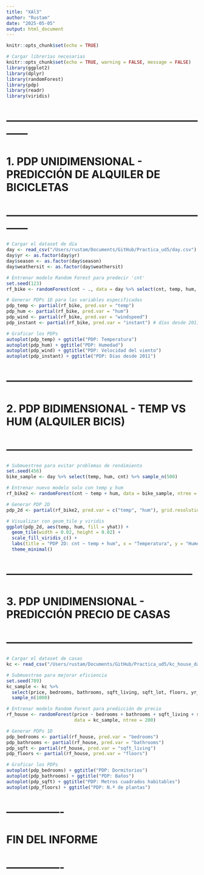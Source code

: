 ```yaml
---
title: "XAl3"
author: "Rustam"
date: "2025-05-05"
output: html_document
---
```


```r
knitr::opts_chunk$set(echo = TRUE)
```


```r
# Cargar librerías necesarias
knitr::opts_chunk$set(echo = TRUE, warning = FALSE, message = FALSE)
library(ggplot2)
library(dplyr)
library(randomForest)
library(pdp)
library(readr)
library(viridis)
```

# ------------------------------------------------------------
# 1. PDP UNIDIMENSIONAL - PREDICCIÓN DE ALQUILER DE BICICLETAS
# ------------------------------------------------------------

```r
# Cargar el dataset de día
day <- read_csv("/Users/rustam/Documents/GitHub/Practica_ud5/day.csv")
day$yr <- as.factor(day$yr)
day$season <- as.factor(day$season)
day$weathersit <- as.factor(day$weathersit)
```

```r
# Entrenar modelo Random Forest para predecir 'cnt'
set.seed(123)
rf_bike <- randomForest(cnt ~ ., data = day %>% select(cnt, temp, hum, windspeed, instant), ntree = 200)
```

```r
# Generar PDPs 1D para las variables especificadas
pdp_temp <- partial(rf_bike, pred.var = "temp")
pdp_hum <- partial(rf_bike, pred.var = "hum")
pdp_wind <- partial(rf_bike, pred.var = "windspeed")
pdp_instant <- partial(rf_bike, pred.var = "instant") # días desde 2011

# Graficar los PDPs
autoplot(pdp_temp) + ggtitle("PDP: Temperatura")
autoplot(pdp_hum) + ggtitle("PDP: Humedad")
autoplot(pdp_wind) + ggtitle("PDP: Velocidad del viento")
autoplot(pdp_instant) + ggtitle("PDP: Días desde 2011")
```

# -----------------------------------------------------
# 2. PDP BIDIMENSIONAL - TEMP VS HUM (ALQUILER BICIS)
# -----------------------------------------------------

```r
# Submuestreo para evitar problemas de rendimiento
set.seed(456)
bike_sample <- day %>% select(temp, hum, cnt) %>% sample_n(500)
```

```r
# Entrenar nuevo modelo solo con temp y hum
rf_bike2 <- randomForest(cnt ~ temp + hum, data = bike_sample, ntree = 200)
```

```r
# Generar PDP 2D
pdp_2d <- partial(rf_bike2, pred.var = c("temp", "hum"), grid.resolution = 20)

# Visualizar con geom_tile y viridis
ggplot(pdp_2d, aes(temp, hum, fill = yhat)) +
  geom_tile(width = 0.02, height = 0.02) +
  scale_fill_viridis_c() +
  labs(title = "PDP 2D: cnt ~ temp + hum", x = "Temperatura", y = "Humedad") +
  theme_minimal()
```

# -----------------------------------------------------
# 3. PDP UNIDIMENSIONAL - PREDICCIÓN PRECIO DE CASAS
# -----------------------------------------------------

```r
# Cargar el dataset de casas
kc <- read_csv("/Users/rustam/Documents/GitHub/Practica_ud5/kc_house_data.csv")
```

```r
# Submuestreo para mejorar eficiencia
set.seed(789)
kc_sample <- kc %>%
  select(price, bedrooms, bathrooms, sqft_living, sqft_lot, floors, yr_built) %>%
  sample_n(1000)
```

```r
# Entrenar modelo Random Forest para predicción de precio
rf_house <- randomForest(price ~ bedrooms + bathrooms + sqft_living + sqft_lot + floors + yr_built,
                         data = kc_sample, ntree = 200)
```

```r
# Generar PDPs 1D
pdp_bedrooms <- partial(rf_house, pred.var = "bedrooms")
pdp_bathrooms <- partial(rf_house, pred.var = "bathrooms")
pdp_sqft <- partial(rf_house, pred.var = "sqft_living")
pdp_floors <- partial(rf_house, pred.var = "floors")

# Graficar los PDPs
autoplot(pdp_bedrooms) + ggtitle("PDP: Dormitorios")
autoplot(pdp_bathrooms) + ggtitle("PDP: Baños")
autoplot(pdp_sqft) + ggtitle("PDP: Metros cuadrados habitables")
autoplot(pdp_floors) + ggtitle("PDP: N.º de plantas")
```

# ----------------
# FIN DEL INFORME
# ----------------
